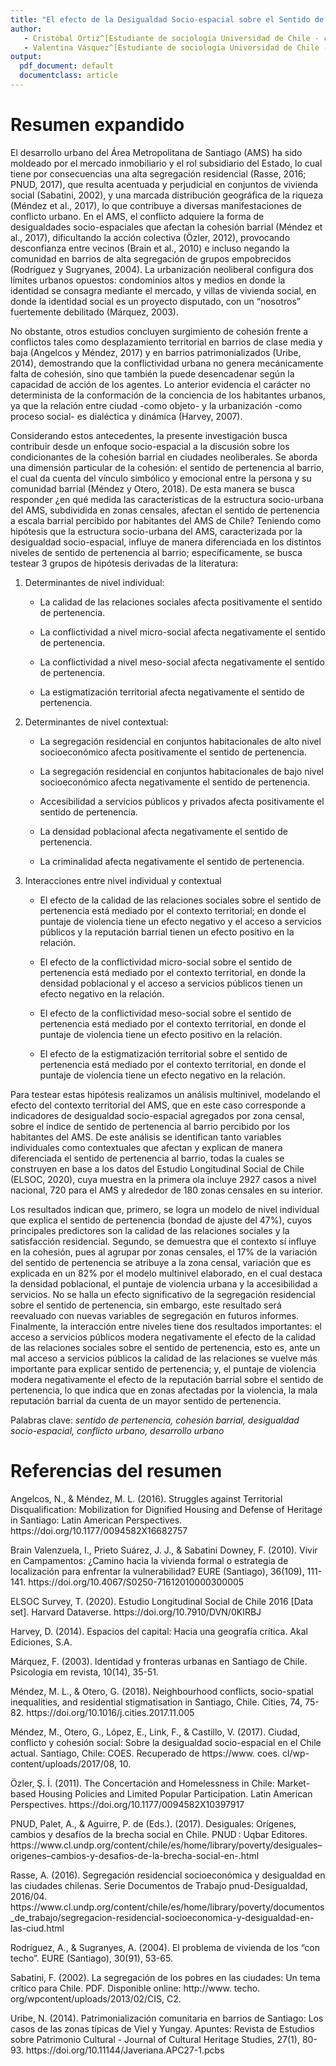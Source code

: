 ```yaml
---
title: "El efecto de la Desigualdad Socio-espacial sobre el Sentido de Pertenencia a Escala Barrial: el caso del Área Metropolitana de Santiago de Chile"
author:
   - Cristóbal Ortiz^[Estudiante de sociología Universidad de Chile - cristobal.ortiz.v@ug.uchile.cl]
   - Valentina Vásquez^[Estudiante de sociología Universidad de Chile - valentina.vasquez.c@ug.uchile.cl]
output:
  pdf_document: default
  documentclass: article
---
```

# Resumen expandido

El desarrollo urbano del Área Metropolitana de Santiago (AMS) ha sido moldeado por el mercado inmobiliario y el rol subsidiario del Estado, lo cual tiene por consecuencias una alta segregación residencial (Rasse, 2016; PNUD, 2017), que resulta acentuada y perjudicial en conjuntos de vivienda social (Sabatini, 2002), y una marcada distribución geográfica de la riqueza (Méndez et al., 2017), lo que contribuye a diversas manifestaciones de conflicto urbano. En el AMS, el conflicto adquiere la forma de desigualdades socio-espaciales que afectan la cohesión barrial (Méndez et al., 2017), dificultando la acción colectiva (Özler, 2012), provocando desconfianza entre vecinos (Brain et al., 2010) e incluso negando la comunidad en barrios de alta segregación de grupos empobrecidos (Rodríguez y Sugryanes, 2004). La urbanización neoliberal configura dos límites urbanos opuestos: condominios altos y medios en donde la identidad se consagra mediante el mercado, y villas de vivienda social, en donde la identidad social es un proyecto disputado, con un “nosotros” fuertemente debilitado (Márquez, 2003). 
 
No obstante, otros estudios concluyen surgimiento de cohesión frente a conflictos tales como desplazamiento territorial en barrios de clase media y baja (Angelcos y Méndez, 2017) y en barrios patrimonializados (Uribe, 2014), demostrando que la conflictividad urbana no genera mecánicamente falta de cohesión, sino que también la puede desencadenar según la capacidad de acción de los agentes. Lo anterior evidencia el carácter no determinista de la conformación de la conciencia de los habitantes urbanos, ya que la relación entre ciudad -como objeto- y la urbanización -como proceso social- es dialéctica y dinámica (Harvey, 2007).
 
Considerando estos antecedentes, la presente investigación busca contribuir desde un enfoque socio-espacial a la discusión sobre los condicionantes de la cohesión barrial en ciudades neoliberales. Se aborda una dimensión particular de la cohesión: el sentido de pertenencia al barrio, el cual da cuenta del vínculo simbólico y emocional entre la persona y su comunidad barrial (Méndez y Otero, 2018). De esta manera se busca responder ¿en qué medida las características de la estructura socio-urbana del AMS, subdividida en zonas censales, afectan el sentido de pertenencia a escala barrial percibido por habitantes del AMS de Chile? Teniendo como hipótesis que la estructura socio-urbana del AMS, caracterizada por la desigualdad socio-espacial, influye de manera diferenciada en los distintos niveles de sentido de pertenencia al barrio; específicamente, se busca testear 3 grupos de hipótesis derivadas de la literatura:
 
1. Determinantes de nivel individual:
   + La calidad de las relaciones sociales afecta positivamente el sentido de pertenencia.

   + La conflictividad a nivel micro-social afecta negativamente el sentido de pertenencia.
 
   + La conflictividad a nivel meso-social afecta negativamente el sentido de pertenencia.
 
   + La estigmatización territorial afecta negativamente el sentido de pertenencia.
 
2. Determinantes de nivel contextual:
   + La segregación residencial en conjuntos habitacionales de alto nivel socioeconómico afecta positivamente el sentido de pertenencia.
 
   + La segregación residencial en conjuntos habitacionales de bajo nivel socioeconómico afecta negativamente el sentido de pertenencia.
 
   + Accesibilidad a servicios públicos y privados afecta positivamente el sentido de pertenencia.
 
   + La densidad poblacional afecta negativamente el sentido de pertenencia.
 
   + La criminalidad afecta negativamente el sentido de pertenencia.
 
3. Interacciones entre nivel individual y contextual
   + El efecto de la calidad de las relaciones sociales sobre el sentido de pertenencia está mediado por el contexto territorial; en donde el puntaje de violencia tiene un efecto negativo y el acceso a servicios públicos y la reputación barrial tienen un efecto positivo en la relación.
 
   + El efecto de la conflictividad micro-social sobre el sentido de pertenencia está mediado por el contexto territorial, en donde la densidad poblacional y el acceso a servicios públicos tienen un efecto negativo en la relación.
 
   + El efecto de la conflictividad meso-social sobre el sentido de pertenencia está mediado por el contexto territorial, en donde el puntaje de violencia tiene un efecto positivo en la relación.
 
   + El efecto de la estigmatización territorial sobre el sentido de pertenencia está mediado por el contexto territorial, en donde el puntaje de violencia tiene un efecto negativo en la relación.
 
Para testear estas hipótesis realizamos un análisis multinivel, modelando el efecto del contexto territorial del AMS, que en este caso corresponde a indicadores de desigualdad socio-espacial agregados por zona censal, sobre el índice de sentido de pertenencia al barrio percibido por los habitantes del AMS. De este análisis se identifican tanto variables individuales como contextuales que afectan y explican de manera diferenciada el sentido de pertenencia al barrio, todas la cuales se construyen en base a los datos del Estudio Longitudinal Social de Chile (ELSOC, 2020), cuya muestra en la primera ola incluye 2927 casos a nivel nacional, 720 para el AMS y alrededor de 180 zonas censales en su interior.
 
Los resultados indican que, primero, se logra un modelo de nivel individual que explica el sentido de pertenencia (bondad de ajuste del 47%), cuyos principales predictores son la calidad de las relaciones sociales y la satisfacción residencial. Segundo, se demuestra que el contexto sí influye en la cohesión, pues al agrupar por zonas censales, el 17% de la variación del sentido de pertenencia se atribuye a la zona censal, variación que es explicada en un 82% por el modelo multinivel elaborado, en el cual destaca la densidad poblacional, el puntaje de violencia urbana y la accesibilidad a servicios. No se halla un efecto significativo de la segregación residencial sobre el sentido de pertenencia, sin embargo, este resultado será reevaluado con nuevas variables de segregación en futuros informes. Finalmente, la interacción entre niveles tiene dos resultados importantes: el acceso a servicios públicos modera negativamente el efecto de la calidad de las relaciones sociales sobre el sentido de pertenencia, esto es, ante un mal acceso a servicios públicos la calidad de las relaciones se vuelve más importante para explicar sentido de pertenencia; y, el puntaje de violencia modera negativamente el efecto de la reputación barrial sobre el sentido de pertenencia, lo que indica que en zonas afectadas por la violencia, la mala reputación barrial da cuenta de un mayor sentido de pertenencia.

Palabras clave: *sentido de pertenencia, cohesión barrial, desigualdad socio-espacial, conflicto urbano, desarrollo urbano*
 
# Referencias del resumen

Angelcos, N., & Méndez, M. L. (2016). Struggles against Territorial Disqualification: Mobilization for Dignified Housing and Defense of Heritage in Santiago: Latin American Perspectives. https://doi.org/10.1177/0094582X16682757
 
Brain Valenzuela, I., Prieto Suárez, J. J., & Sabatini Downey, F. (2010). Vivir en Campamentos: ¿Camino hacia la vivienda formal o estrategia de localización para enfrentar la vulnerabilidad? EURE (Santiago), 36(109), 111-141. https://doi.org/10.4067/S0250-71612010000300005
 
ELSOC Survey, T. (2020). Estudio Longitudinal Social de Chile 2016 [Data set]. Harvard Dataverse. https://doi.org/10.7910/DVN/0KIRBJ
 
Harvey, D. (2014). Espacios del capital: Hacia una geografía crítica. Akal Ediciones, S.A.

Márquez, F. (2003). Identidad y fronteras urbanas en Santiago de Chile. Psicologia em revista, 10(14), 35-51.
 
Méndez, M. L., & Otero, G. (2018). Neighbourhood conflicts, socio-spatial inequalities, and residential stigmatisation in Santiago, Chile. Cities, 74, 75-82. https://doi.org/10.1016/j.cities.2017.11.005
 
Méndez, M., Otero, G., López, E., Link, F., & Castillo, V. (2017). Ciudad, conflicto y cohesión social: Sobre la desigualdad socio-espacial en el Chile actual. Santiago, Chile: COES. Recuperado de https://www. coes. cl/wp-content/uploads/2017/08, 10.
 
Özler, Ş. İ. (2011). The Concertación and Homelessness in Chile: Market-based Housing Policies and Limited Popular Participation. Latin American Perspectives. https://doi.org/10.1177/0094582X10397917
 
PNUD, Palet, A., & Aguirre, P. de (Eds.). (2017). Desiguales: Orígenes, cambios y desafíos de la brecha social en Chile. PNUD : Uqbar Editores. https://www.cl.undp.org/content/chile/es/home/library/poverty/desiguales--origenes--cambios-y-desafios-de-la-brecha-social-en-.html
 
Rasse, A. (2016). Segregación residencial socioeconómica y desigualdad en las ciudades chilenas. Serie Documentos de Trabajo pnud-Desigualdad, 2016/04. https://www.cl.undp.org/content/chile/es/home/library/poverty/documentos_de_trabajo/segregacion-residencial-socioeconomica-y-desigualdad-en-las-ciud.html
 
Rodríguez, A., & Sugranyes, A. (2004). El problema de vivienda de los "con techo". EURE (Santiago), 30(91), 53-65.
 
Sabatini, F. (2002). La segregación de los pobres en las ciudades: Un tema crítico para Chile. PDF. Disponible online: http://www. techo. org/wpcontent/uploads/2013/02/CIS, C2.
 
Uribe, N. (2014). Patrimonialización comunitaria en barrios de Santiago: Los casos de las zonas típicas de Viel y Yungay. Apuntes: Revista de Estudios sobre Patrimonio Cultural - Journal of Cultural Heritage Studies, 27(1), 80-93. https://doi.org/10.11144/Javeriana.APC27-1.pcbs